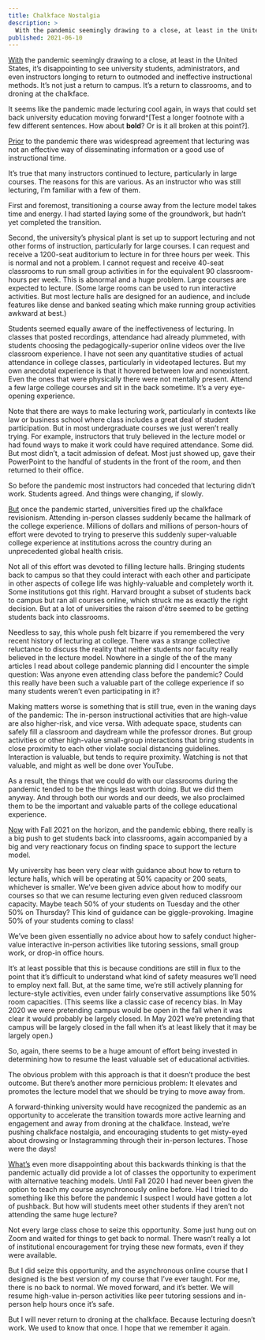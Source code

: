 ```yaml
---
title: Chalkface Nostalgia
description: >
  With the pandemic seemingly drawing to a close, at least in the United States, it’s disappointing to see university students, administrators, and even instructors longing to return to outmoded and ineffective instructional methods. It’s not just a return to campus. It’s a return to classrooms, and to droning at the chalkface.
published: 2021-06-10
---
```


[With](-) the pandemic seemingly drawing to a close, at least in the United States, it’s disappointing to see university students, administrators, and even instructors longing to return to outmoded and ineffective instructional methods. It’s not just a return to campus. It’s a return to classrooms, and to droning at the chalkface.

It seems like the pandemic made lecturing cool again, in ways that could set back university education moving forward^[Test a longer footnote with a few different sentences. How about <strong>bold</strong>? Or is it all broken at this point?].

[Prior](-) to the pandemic there was widespread agreement that lecturing was not an effective way of disseminating information or a good use of instructional time.

It’s true that many instructors continued to lecture, particularly in large courses. The reasons for this are various. As an instructor who was still lecturing, I’m familiar with a few of them.

First and foremost, transitioning a course away from the lecture model takes time and energy. I had started laying some of the groundwork, but hadn’t yet completed the transition.

Second, the university’s physical plant is set up to support lecturing and not other forms of instruction, particularly for large courses. I can request and receive a 1200-seat auditorium to lecture in for three hours per week. This is normal and not a problem. I cannot request and receive 40-seat classrooms to run small group activities in for the equivalent 90 classroom-hours per week. This is abnormal and a huge problem. Large courses are expected to lecture. (Some large rooms can be used to run interactive activities. But most lecture halls are designed for an audience, and include features like dense and banked seating which make running group activities awkward at best.)

Students seemed equally aware of the ineffectiveness of lecturing. In classes that posted recordings, attendance had already plummeted, with students choosing the pedagogically-superior online videos over the live classroom experience. I have not seen any quantitative studies of actual attendance in college classes, particularly in videotaped lectures. But my own anecdotal experience is that it hovered between low and nonexistent. Even the ones that were physically there were not mentally present. Attend a few large college courses and sit in the back sometime. It’s a very eye-opening experience.

Note that there are ways to make lecturing work, particularly in contexts like law or business school where class includes a great deal of student participation. But in most undergraduate courses we just weren’t really trying. For example, instructors that truly believed in the lecture model or had found ways to make it work could have required attendance. Some did. But most didn’t, a tacit admission of defeat. Most just showed up, gave their PowerPoint to the handful of students in the front of the room, and then returned to their office.

So before the pandemic most instructors had conceded that lecturing didn’t work. Students agreed. And things were changing, if slowly.

[But](-) once the pandemic started, universities fired up the chalkface revisionism. Attending in-person classes suddenly became the hallmark of the college experience. Millions of dollars and millions of person-hours of effort were devoted to trying to preserve this suddenly super-valuable college experience at institutions across the country during an unprecedented global health crisis.

Not all of this effort was devoted to filling lecture halls. Bringing students back to campus so that they could interact with each other and participate in other aspects of college life was highly-valuable and completely worth it. Some institutions got this right. Harvard brought a subset of students back to campus but ran all courses online, which struck me as exactly the right decision. But at a lot of universities the raison d'être seemed to be getting students back into classrooms.

Needless to say, this whole push felt bizarre if you remembered the very recent history of lecturing at college. There was a strange collective reluctance to discuss the reality that neither students nor faculty really believed in the lecture model. Nowhere in a single of the of the many articles I read about college pandemic planning did I encounter the simple question: Was anyone even attending class before the pandemic? Could this really have been such a valuable part of the college experience if so many students weren’t even participating in it?

Making matters worse is something that is still true, even in the waning days of the pandemic: The in-person instructional activities that are high-value are also higher-risk, and vice versa. With adequate space, students can safely fill a classroom and daydream while the professor drones. But group activities or other high-value small-group interactions that bring students in close proximity to each other violate social distancing guidelines. Interaction is valuable, but tends to require proximity. Watching is not that valuable, and might as well be done over YouTube.

As a result, the things that we could do with our classrooms during the pandemic tended to be the things least worth doing. But we did them anyway. And through both our words and our deeds, we also proclaimed them to be the important and valuable parts of the college educational experience.

[Now](-) with Fall 2021 on the horizon, and the pandemic ebbing, there really is a big push to get students back into classrooms, again accompanied by a big and very reactionary focus on finding space to support the lecture model.

My university has been very clear with guidance about how to return to lecture halls, which will be operating at 50% capacity or 200 seats, whichever is smaller. We’ve been given advice about how to modify our courses so that we can resume lecturing even given reduced classroom capacity. Maybe teach 50% of your students on Tuesday and the other 50% on Thursday? This kind of guidance can be giggle-provoking. Imagine 50% of your students coming to class!

We’ve been given essentially no advice about how to safely conduct higher-value interactive in-person activities like tutoring sessions, small group work, or drop-in office hours.

It’s at least possible that this is because conditions are still in flux to the point that it’s difficult to understand what kind of safety measures we’ll need to employ next fall. But, at the same time, we’re still actively planning for lecture-style activities, even under fairly conservative assumptions like 50% room capacities. (This seems like a classic case of recency bias. In May 2020 we were pretending campus would be open in the fall when it was clear it would probably be largely closed. In May 2021 we’re pretending that campus will be largely closed in the fall when it’s at least likely that it may be largely open.)

So, again, there seems to be a huge amount of effort being invested in determining how to resume the least valuable set of educational activities.

The obvious problem with this approach is that it doesn’t produce the best outcome. But there’s another more pernicious problem: It elevates and promotes the lecture model that we should be trying to move away from.

A forward-thinking university would have recognized the pandemic as an opportunity to accelerate the transition towards more active learning and engagement and away from droning at the chalkface. Instead, we’re pushing chalkface nostalgia, and encouraging students to get misty-eyed about drowsing or Instagramming through their in-person lectures. Those were the days!

[What’s](-) even more disappointing about this backwards thinking is that the pandemic actually did provide a lot of classes the opportunity to experiment with alternative teaching models. Until Fall 2020 I had never been given the option to teach my course asynchronously online before. Had I tried to do something like this before the pandemic I suspect I would have gotten a lot of pushback. But how will students meet other students if they aren’t not attending the same huge lecture?

Not every large class chose to seize this opportunity. Some just hung out on Zoom and waited for things to get back to normal. There wasn’t really a lot of institutional encouragement for trying these new formats, even if they were available.

But I did seize this opportunity, and the asynchronous online course that I designed is the best version of my course that I’ve ever taught. For me, there is no back to normal. We moved forward, and it’s better. We will resume high-value in-person activities like peer tutoring sessions and in-person help hours once it’s safe.

But I will never return to droning at the chalkface. Because lecturing doesn’t work. We used to know that once. I hope that we remember it again.

